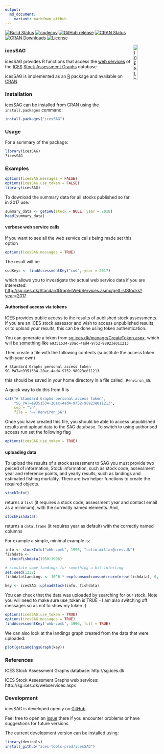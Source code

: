```yaml
---
output:
  md_document:
    variant: markdown_github
---
```


[![Build Status](https://travis-ci.org/ices-tools-prod/icesSAG.svg?branch=release)](https://travis-ci.org/ices-tools-prod/icesSAG) 
[![codecov](https://codecov.io/gh/ices-tools-prod/icesSAG/branch/master/graph/badge.svg)](https://codecov.io/gh/ices-tools-prod/icesSAG)
[![GitHub release](https://img.shields.io/github/release/ices-tools-prod/icesSAG.svg?maxAge=6000)]()
[![CRAN Status](http://r-pkg.org/badges/version/icesSAG)](https://cran.r-project.org/package=icesSAG)
[![CRAN Downloads](http://cranlogs.r-pkg.org/badges/icesSAG)](https://cran.r-project.org/package=icesSAG)
[![License](https://img.shields.io/badge/license-GPL%20(%3E%3D%202)-blue.svg)](https://www.gnu.org/licenses/gpl-3.0.en.html)

[<img align="right" alt="ICES Logo" width="17%" height="17%" src="http://ices.dk/_layouts/15/1033/images/icesimg/iceslogo.png">](http://ices.dk)

### icesSAG

icesSAG provides R functions that access the
[web services](http://sg.ices.dk/webservices.aspx) of the [ICES](http://ices.dk)
[Stock Assessment Graphs](http://sg.ices.dk) database.

icesSAG is implemented as an [R](https://www.r-project.org) package and
available on [CRAN](https://cran.r-project.org/package=icesSAG).

### Installation


icesSAG can be installed from CRAN using the `install.packages` command:

```r
install.packages("icesSAG")
```

### Usage


For a summary of the package:

```r
library(icesSAG)
?icesSAG
```

### Examples

```r
options(icesSAG.messages = FALSE)
options(icesSAG.use_token = FALSE)
library(icesSAG)
```

To download the summary data for all stocks published so far in 2017 use:
```r
summary_data <- getSAG(stock = NULL, year = 2018)
head(summary_data)
```


#### verbose web service calls

If you want to see all the web service calls being made set this option

```r
options(icesSAG.messages = TRUE)
```

The result will be

```r
codKeys <- findAssessmentKey("cod", year = 2017)
```

which allows you to investigate the actual web service data if you are interested:
[http://sg.ices.dk/StandardGraphsWebServices.asmx/getListStocks?year=2017](http://sg.ices.dk/StandardGraphsWebServices.asmx/getListStocks?year=2017)


#### Authorised access via tokens

ICES provides public access to the results of published stock assessments.  If you are an ICES stock assessor and wish to access unpublished results, or to upload your results, this can be done using token authentication.

You can generate a token from [sg.ices.dk/manage/CreateToken.aspx](https://sg.ices.dk/manage/CreateToken.aspx), which will be something like `e9351534-20ac-4ad4-9752-98923e011213`

Then create a file with the following contents (substitute the access token with your own)

```
# Standard Graphs personal access token
SG_PAT=e9351534-20ac-4ad4-9752-98923e011213
```

this should be saved in your home directory in a file called `.Renviron_SG`. 

A quick way to do this from R is

```r
cat("# Standard Graphs personal access token",
    "SG_PAT=e9351534-20ac-4ad4-9752-98923e011213",
    sep = "\n",
    file = "~/.Renviron_SG")
```

Once you have created this file, you should be able to access unpublished results and upload data to the SAG database.  To switch to using authorised access run set the following flag

```r
options(icesSAG.use_token = TRUE)
```

#### uploading data

To upload the results of a stock assessment to SAG you must provide two peiced of information, Stock information, such as stock code, assessment year and reference points, and yearly results, such as landings and estimated fishing mortality.  There are two helper functions to create the required objects.

```r
stockInfo()
```

returns a `list` (it requires a stock code, assessment year and contact email as a minimum), with the correctly named elements.  And,

```r
stockFishdata()
```

returns a `data.frame` (it requires year as default) with the correctly named columns

For example a simple, minimal example is:

```r
info <- stockInfo("whb-comb", 1996, "colin.millar@ices.dk")
fishdata <- 
  stockFishdata(1950:1996)

# simulate some landings for something a bit intesting
set.seed(1232)
fishdata$Landings <- 10^6 * exp(cumsum(cumsum(rnorm(nrow(fishdata), 0, 0.1))))

key <- icesSAG::uploadStock(info, fishdata)
```

You can check that the data was uploaded by searching for our stock. Note you will need to make sure use_token is TRUE - I am also switching off messages so as not to show my token ;)

```r
options(icesSAG.use_token = TRUE)
options(icesSAG.messages = TRUE)
findAssessmentKey('whb-comb', 1996, full = TRUE)
```

We can also look at the landings graph created from the data that were uploaded:

```r
plot(getLandingsGraph(key))
```

### References

ICES Stock Assessment Graphs database:
http://sg.ices.dk

ICES Stock Assessment Graphs web services:
http://sg.ices.dk/webservices.aspx

### Development

icesSAG is developed openly on
[GitHub](https://github.com/ices-tools-prod/icesSAG).

Feel free to open an [issue](https://github.com/ices-tools-prod/icesSAG/issues)
there if you encounter problems or have suggestions for future versions.

The current development version can be installed using:

```R
library(devtools)
install_github("ices-tools-prod/icesSAG")
```
